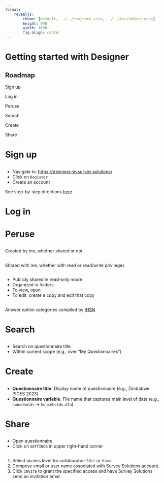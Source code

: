 ```yaml
---
format: 
    revealjs:
        theme: [default, ../../css/core.scss, ../../css/colors.scss]
        height: 900
        width: 1600
        fig-align: center
---
```


# Getting started with Designer {background-color=var(--designer)}

## Roadmap {.designer}

::: {.box .box-1}
Sign up
:::

::: {.box .box-2}
Log in
:::

::: {.box .box-3}
Peruse
:::

::: {.box .box-4}
Search
:::

::: {.box .box-5}
Create
:::


::: {.box .box-6}
Share
:::


# Sign up {background-color=var(--s1)}


## {background-image="assets/03/designer_login.png" background-size="auto"}

::: {.fragment .box .box-1}

- Navigate to: [https://designer.mysurvey.solutions/](https://designer.mysurvey.solutions/Identity/Account/Login?ReturnUrl=%2F)
- Click on `Register`
- Create an account

See step-by-step directions [here](https://docs.mysurvey.solutions/questionnaire-designer/interface/registration-and-signing-in/)

:::


# Log in {background-color=var(--s2)}

## {background-image="assets/03/designer_login.png" background-size="auto"}



# Peruse {background-color=var(--s3)}

## {background-image="assets/03/designer_index_page.png" background-size="auto"}

::: {.fragment .box .box-3}

Created by me, whether shared or not

:::

## {background-image="assets/03/shared.png" background-size="auto"}

::: {.fragment .box .box-3}

Shared with me, whether with read or read/write privileges

:::

## {background-image="assets/03/public.png" background-size="auto"}

::: {.fragment .box .box-3}

- Publicly shared in read-only mode
- Organized in folders
- To view, open
- To edit, create a copy and edit that copy

:::

## {background-image="assets/03/classifications.png" background-size="auto"}

::: {.fragment .box .box-3}

Answer option categories compiled by [IHSN](http://ihsn.org/)

:::


# Search {background-color=var(--s4)}

## {background-image="assets/03/search_field.png" background-size="auto"}

## {background-image="assets/03/search_result.png" background-size="auto"}

::: {.fragment .box .box-4}

- Search on questionnaire title
- Within current scope (e.g., over "My Questionnaires")

:::


::: {.section}
# Create {background-color=var(--s5)}
:::

## {background-image="assets/03/create_new.png" background-size="auto"}

::: {.fragment .box .box-5}

- **Questionnaire title.** Display name of questionnaire (e.g., Zimbabwe PICES 2023)
- **Questionnaire variable.** File name that captures main level of data (e.g., `households` -> `households.dta`)

:::

::: {.section}
# Share {background-color=var(--s6)}
:::

## {background-image="assets/03/questionnaire_editor.png" background-size="auto"}

::: {.fragment .box .box-6}

- Open questionnaire
- Click on `SETTINGS` in upper right-hand corner

:::

## {background-image="assets/03/share_modal.png" background-size="auto"}

## {background-image="assets/03/share_access.png" background-size="auto"}

::: {.fragment .box .box-6}

1. Select access level for collaborator: `Edit` or `View`.
2. Compose email or user name associated with Survey Solutions account.
3. Click `INVITE` to grant the specified access and have Survey Solutions send an invitation email.

:::
